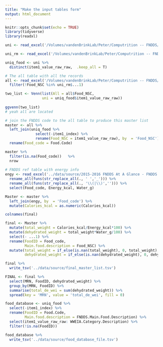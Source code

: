 ```yaml
---
title: "Make the input tables form"
output: html_document
---
```


```r
knitr::opts_chunk$set(echo = TRUE)
library(tidyverse)
library(readxl)
```

```r
uni <- read_excel('/Volumes/vandenBrinkLab/Peter/Computrition -- FNDDS/eaten_FNDDS.xlsx', sheet = 1)

uni_rm <- read_excel('/Volumes/vandenBrinkLab/Peter/Computrition -- FNDDS/eaten_FNDDS.xlsx', sheet = 2, col_names = F)

uniq_food <- uni %>% 
  distinct(item1_value_raw_raw,  .keep_all = T)

# The all table with all the records
all <- read_excel('/Volumes/vandenBrinkLab/Peter/Computrition -- FNDDS/new_list.xls') %>% 
  filter(!Food_NSC %in% uni_rm$...1)

two_list <- Venn(list(All = all$Food_NSC,
                 uni = uniq_food$item1_value_raw_raw))
 
ggvenn(two_list)
# yeah all are located
```
```r
# join the FNDDS code to the all table to produce this master list
master <- all %>% 
  left_join(uniq_food %>% 
              select(-item1_index) %>% 
              rename(Food_NSC = item1_value_raw_raw), by  = 'Food_NSC') %>% 
  rename(Food_code = Food.Code)

master %>% 
  filter(is.na(Food_code))   %>% 
  nrow
  
# FNDDS ref table with energy info
engy <- read_excel('../data/source/2015-2016 FNDDS At A Glance - FNDDS Nutrient Values.xlsx', skip = 1) %>% 
  rename_all(funs(str_replace_all(., ' ','_'))) %>% 
  rename_all(funs(str_replace_all(., '\\(|\\)',''))) %>% 
  select(Food_code, Energy_kcal, Water_g)

Master <- master %>% 
  left_join(engy, by  = 'Food_code') %>% 
  mutate(Calories_kcal = as.numeric(Calories_kcal))

colnames(final)
```

```r
final <- Master %>% 
  mutate(total_weight = Calories_kcal/Energy_kcal*100) %>% 
  mutate(dehydrated_weight = total_weight*Water_g/100) %>% 
  select(- ...1) %>% 
  rename(FoodID = Food_code,
         Main.food.description = Food_NSC) %>% 
  mutate(total_weight = if_else(is.nan(total_weight), 0, total_weight),
         dehydrated_weight = if_else(is.nan(dehydrated_weight), 0, dehydrated_weight))

final %>% 
  write_tsv('../data/source/final_master_list.tsv')
```

```r
FINAL <- final %>% 
  select(MRN, FoodID, dehydrated_weight) %>% 
  group_by(MRN, FoodID) %>% 
  summarise(total_de_wei = sum(dehydrated_weight)) %>% 
  spread(key = 'MRN', value = 'total_de_wei', fill = 0)
```

```r
food_database <- uniq_food %>% 
  select(-item1_index) %>% 
  rename(FoodID = Food.Code,
         Main.food.description = FNDDS.Main.Food.Description) %>% 
  select(item1_value_raw_raw: WWEIA.Category.Description) %>% 
  filter(!is.na(FoodID))

food_database %>% 
  write_tsv('../data/source/food_database_file.tsv')
  
```

